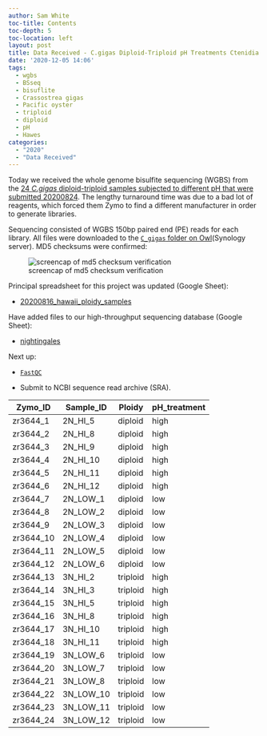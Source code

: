 ```yaml
---
author: Sam White
toc-title: Contents
toc-depth: 5
toc-location: left
layout: post
title: Data Received - C.gigas Diploid-Triploid pH Treatments Ctenidia WGBS from ZymoResearch
date: '2020-12-05 14:06'
tags:
  - wgbs
  - BSseq
  - bisuflite
  - Crassostrea gigas
  - Pacific oyster
  - triploid
  - diploid
  - pH
  - Hawes
categories:
  - "2020"
  - "Data Received"
---
```

Today we received the whole genome bisulfite sequencing (WGBS) from the [24 _C.gigas_ diploid-triploid samples subjected to different pH that were submitted 20200824](https://robertslab.github.io/sams-notebook/posts/2020/2020-08-24-Sample-Submitted---C.gigas-Diploid-Triploid-pH-Treatments-Ctenidia-to-ZymoResearch-for-WGBS/). The lengthy turnaround time was due to a bad lot of reagents, which forced them Zymo to find a different manufacturer in order to generate libraries.

Sequencing consisted of WGBS 150bp paired end (PE) reads for each library. All files were downloaded to the [`C_gigas` folder on Owl](https://owl.fish.washington.edu/nightingales/C_gigas/)(Synology server). MD5 checksums were confirmed:

![screencap of md5 checksum verification](https://github.com/RobertsLab/sams-notebook/blob/master/images/screencaps/20201205_cgig_md5-verification_zr3644-fastqs.png?raw=true)

Principal spreadsheet for this project was updated (Google Sheet):

- [20200816_hawaii_ploidy_samples](https://drive.google.com/file/d/1wd0iHe78s_1u7NYa9HUlRIOX59QpAtXA/view?usp=sharing)

Have added files to our high-throughput sequencing database (Google Sheet):

- [nightingales](http://b.link/nightingales)

Next up:

- [`FastQC`](https://www.bioinformatics.babraham.ac.uk/projects/fastqc/)

- Submit to NCBI sequence read archive (SRA).



| Zymo_ID   | Sample_ID | Ploidy   | pH_treatment |
|-----------|-----------|----------|--------------|
| zr3644_1  | 2N_HI_5   | diploid  | high         |
| zr3644_2  | 2N_HI_8   | diploid  | high         |
| zr3644_3  | 2N_HI_9   | diploid  | high         |
| zr3644_4  | 2N_HI_10  | diploid  | high         |
| zr3644_5  | 2N_HI_11  | diploid  | high         |
| zr3644_6  | 2N_HI_12  | diploid  | high         |
| zr3644_7  | 2N_LOW_1  | diploid  | low          |
| zr3644_8  | 2N_LOW_2  | diploid  | low          |
| zr3644_9  | 2N_LOW_3  | diploid  | low          |
| zr3644_10 | 2N_LOW_4  | diploid  | low          |
| zr3644_11 | 2N_LOW_5  | diploid  | low          |
| zr3644_12 | 2N_LOW_6  | diploid  | low          |
| zr3644_13 | 3N_HI_2   | triploid | high         |
| zr3644_14 | 3N_HI_3   | triploid | high         |
| zr3644_15 | 3N_HI_5   | triploid | high         |
| zr3644_16 | 3N_HI_8   | triploid | high         |
| zr3644_17 | 3N_HI_10  | triploid | high         |
| zr3644_18 | 3N_HI_11  | triploid | high         |
| zr3644_19 | 3N_LOW_6  | triploid | low          |
| zr3644_20 | 3N_LOW_7  | triploid | low          |
| zr3644_21 | 3N_LOW_8  | triploid | low          |
| zr3644_22 | 3N_LOW_10 | triploid | low          |
| zr3644_23 | 3N_LOW_11 | triploid | low          |
| zr3644_24 | 3N_LOW_12 | triploid | low          |
